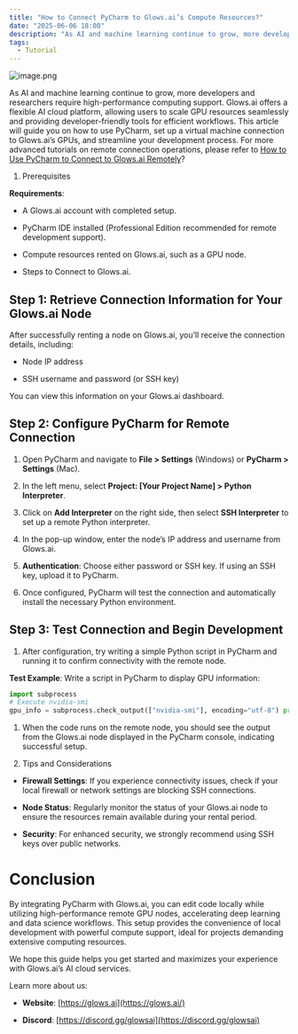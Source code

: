 ```yaml
---
title: "How to Connect PyCharm to Glows.ai’s Compute Resources?"
date: "2025-06-06 18:00"
description: "As AI and machine learning continue to grow, more developers and researchers require high-performance computing support."
tags:
  - Tutorial
---
```


![image.png](./img/1_WSGGBgv-BDOJabC8zx0eIQ.webp)

As AI and machine learning continue to grow, more developers and researchers require high-performance computing support. Glows.ai offers a flexible AI cloud platform, allowing users to scale GPU resources seamlessly and providing developer-friendly tools for efficient workflows. This article will guide you on how to use PyCharm, set up a virtual machine connection to Glows.ai’s GPUs, and streamline your development process. For more advanced tutorials on remote connection operations, please refer to [How to Use PyCharm to Connect to Glows.ai Remotely](https://medium.com/@glowsai/how-to-use-pycharm-to-connect-to-glows-ai-remotely-71cc6c6a5033)?

1. Prerequisites

**Requirements**:

- A Glows.ai account with completed setup.

- PyCharm IDE installed (Professional Edition recommended for remote development support).

- Compute resources rented on Glows.ai, such as a GPU node.

- Steps to Connect to Glows.ai.

## Step 1: Retrieve Connection Information for Your Glows.ai Node

After successfully renting a node on Glows.ai, you’ll receive the connection details, including:

- Node IP address

- SSH username and password (or SSH key)

You can view this information on your Glows.ai dashboard.

## Step 2: Configure PyCharm for Remote Connection

1. Open PyCharm and navigate to **File > Settings** (Windows) or **PyCharm > Settings** (Mac).

2. In the left menu, select **Project: [Your Project Name] > Python Interpreter**.

3. Click on **Add Interpreter** on the right side, then select **SSH Interpreter** to set up a remote Python interpreter.

4. In the pop-up window, enter the node’s IP address and username from Glows.ai.

5. **Authentication**: Choose either password or SSH key. If using an SSH key, upload it to PyCharm.

6. Once configured, PyCharm will test the connection and automatically install the necessary Python environment.

## Step 3: Test Connection and Begin Development

1. After configuration, try writing a simple Python script in PyCharm and running it to confirm connectivity with the remote node.

**Test Example**: Write a script in PyCharm to display GPU information:

```python
import subprocess
# Execute nvidia-smi
gpu_info = subprocess.check_output(["nvidia-smi"], encoding="utf-8") print(gpu_info)
```

1. When the code runs on the remote node, you should see the output from the Glows.ai node displayed in the PyCharm console, indicating successful setup.

2. Tips and Considerations

- **Firewall Settings**: If you experience connectivity issues, check if your local firewall or network settings are blocking SSH connections.

- **Node Status**: Regularly monitor the status of your Glows.ai node to ensure the resources remain available during your rental period.

- **Security**: For enhanced security, we strongly recommend using SSH keys over public networks.

# Conclusion

By integrating PyCharm with Glows.ai, you can edit code locally while utilizing high-performance remote GPU nodes, accelerating deep learning and data science workflows. This setup provides the convenience of local development with powerful compute support, ideal for projects demanding extensive computing resources.

We hope this guide helps you get started and maximizes your experience with Glows.ai’s AI cloud services.

Learn more about us:

- **Website**: [https://glows.ai](https://glows.ai/)

- **Discord**: [https://discord.gg/glowsai](https://discord.gg/glowsai)
